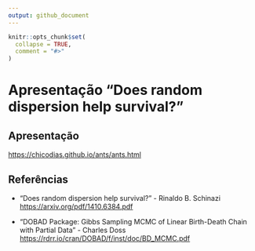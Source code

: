 ```yaml
---
output: github_document
---
```


```r
knitr::opts_chunk$set(
  collapse = TRUE,
  comment = "#>"
)
```
# Apresentação "Does random dispersion help survival?"

## Apresentação
<https://chicodias.github.io/ants/ants.html>

## Referências


- "Does random dispersion help survival?" -  Rinaldo B. Schinazi <https://arxiv.org/pdf/1410.6384.pdf>

- "DOBAD Package: Gibbs Sampling MCMC of Linear Birth-Death Chain with Partial Data" - Charles Doss <https://rdrr.io/cran/DOBAD/f/inst/doc/BD_MCMC.pdf>
